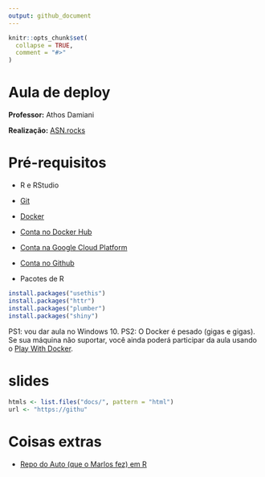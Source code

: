 ```yaml
---
output: github_document
---
```


<!-- README.md is generated from README.Rmd. Please edit that file -->

```r
knitr::opts_chunk$set(
  collapse = TRUE,
  comment = "#>"
)
```

# Aula de deploy

**Professor:** Athos Damiani 

**Realização:** [ASN.rocks](https://asn.rocks/)

# Pré-requisitos

- R e RStudio
- [Git](https://git-scm.com/)
- [Docker](https://www.docker.com/products/docker-desktop)
- [Conta no Docker Hub](https://www.docker.com/products/docker-hub)
- [Conta na Google Cloud Platform](https://console.cloud.google.com/?hl=pt-br)
- [Conta no Github](https://github.com/)

- Pacotes de R

```r
install.packages("usethis")
install.packages("httr")
install.packages("plumber")
install.packages("shiny")
```

PS1: vou dar aula no Windows 10.
PS2: O Docker é pesado (gigas e gigas). Se sua máquina não suportar, você ainda poderá participar da aula usando o [Play With Docker](https://labs.play-with-docker.com/).


# slides

```r
htmls <- list.files("docs/", pattern = "html")
url <- "https://githu"
```


# Coisas extras

- [Repo do Auto (que o Marlos fez) em R](https://github.com/curso-r/asn-auto)
